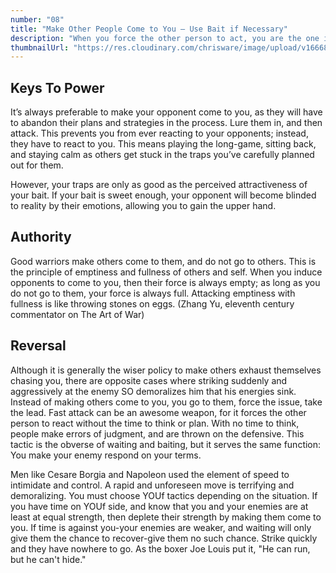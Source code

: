 ```yaml
---
number: "08"
title: "Make Other People Come to You – Use Bait if Necessary"
description: "When you force the other person to act, you are the one in control. It is always better to make your opponent come to you, abandoning his own plans in the process. Lure him with fabulous gains-then attack. You hold the cards."
thumbnailUrl: "https://res.cloudinary.com/chrisware/image/upload/v1666810346/law8_asivec.jpg"
---
```


## Keys To Power

It’s always preferable to make your opponent come to you, as they will have to abandon their plans and strategies in the process. Lure them in, and then attack. This prevents you from ever reacting to your opponents; instead, they have to react to you. This means playing the long-game, sitting back, and staying calm as others get stuck in the traps you’ve carefully planned out for them.

However, your traps are only as good as the perceived attractiveness of your bait. If your bait is sweet enough, your opponent will become blinded to reality by their emotions, allowing you to gain the upper hand.

## Authority

Good warriors make others come to them, and do not go to others. This is the principle of emptiness and fullness of others and self. When you induce opponents to come to you, then their force is always empty; as long as you do not go to them, your force is always full. Attacking emptiness with fullness is like throwing stones on eggs. (Zhang Yu, eleventh century commentator on The Art of War)

## Reversal

Although it is generally the wiser policy to make others exhaust themselves chasing you, there are opposite cases where striking suddenly and aggressively at the enemy SO demoralizes him that his energies sink. Instead of making others come to you, you go to them, force the issue, take the lead. Fast attack can be an awesome weapon, for it forces the other person to react without the time to think or plan. With no time to think, people make errors of judgment, and are thrown on the defensive. This tactic is the obverse of waiting and baiting, but it serves the same function: You make your enemy respond on your terms.

Men like Cesare Borgia and Napoleon used the element of speed to intimidate and control. A rapid and unforeseen move is terrifying and demoralizing. You must choose YOUf tactics depending on the situation. If you have time on YOUf side, and know that you and your enemies are at least at equal strength, then deplete their strength by making them come to you. If time is against you-your enemies are weaker, and waiting will only give them the chance to recover-give them no such chance. Strike quickly and they have nowhere to go. As the boxer Joe Louis put it, "He can run, but he can't hide."
